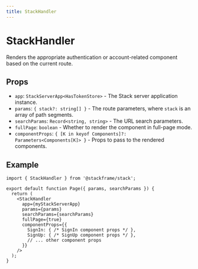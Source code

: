 ```yaml
---
title: StackHandler
---
```


# StackHandler

Renders the appropriate authentication or account-related component based on the current route.

## Props

- `app`: `StackServerApp<HasTokenStore>` - The Stack server application instance.
- `params`: `{ stack?: string[] }` - The route parameters, where `stack` is an array of path segments.
- `searchParams`: `Record<string, string>` - The URL search parameters.
- `fullPage`: `boolean` - Whether to render the component in full-page mode.
- `componentProps`: `{ [K in keyof Components]?: Parameters<Components[K]> }` - Props to pass to the rendered components.

## Example

```tsx
import { StackHandler } from '@stackframe/stack';

export default function Page({ params, searchParams }) {
  return (
    <StackHandler
      app={myStackServerApp}
      params={params}
      searchParams={searchParams}
      fullPage={true}
      componentProps={{
        SignIn: { /* SignIn component props */ },
        SignUp: { /* SignUp component props */ },
        // ... other component props
      }}
    />
  );
}
```